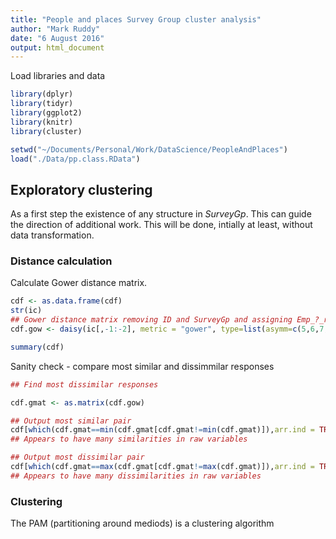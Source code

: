 ```yaml
---
title: "People and places Survey Group cluster analysis"
author: "Mark Ruddy"
date: "6 August 2016"
output: html_document
---
```


Load libraries and data
```r
library(dplyr)
library(tidyr)
library(ggplot2)
library(knitr)
library(cluster)

setwd("~/Documents/Personal/Work/DataScience/PeopleAndPlaces")
load("./Data/pp.class.RData")
```



## Exploratory clustering

As a first step the existence of any structure in *SurveyGp*. This can guide the direction of additional work. This will be done, intially at least, without data transformation.


### Distance calculation

Calculate Gower distance matrix.
```r
cdf <- as.data.frame(cdf)
str(ic)
## Gower distance matrix removing ID and SurveyGp and assigning Emp_?_reas variables as asymmetric binary's
cdf.gow <- daisy(ic[,-1:-2], metric = "gower", type=list(asymm=c(5,6,7,8,9,10,11,12)))

summary(cdf)
```


Sanity check - compare most similar and dissimmilar responses
```r
## Find most dissimilar responses

cdf.gmat <- as.matrix(cdf.gow)

## Output most similar pair
cdf[which(cdf.gmat==min(cdf.gmat[cdf.gmat!=min(cdf.gmat)]),arr.ind = TRUE)[1,],]
## Appears to have many similarities in raw variables

## Output most dissimilar pair
cdf[which(cdf.gmat==max(cdf.gmat[cdf.gmat!=max(cdf.gmat)]),arr.ind = TRUE)[1,],]
## Appears to have many dissimilarities in raw variables
```

### Clustering

The PAM (partitioning around mediods) is a clustering algorithm 







<!-- * *Cycleweek*, *Walkweek*, *Carweek* -->
<!-- * *MinsCycling*, *MinsWalking*, *MinsCar* (Requires removal of outliers) -->
<!-- * *HH_carvan_sum* -->
<!-- * *Total_walk*, *Total_cyc*, *Total_mcyc*, *Total_PT*, *Total_taxi*, *Total_car* -->
<!-- * *Emp_FTwork_reas*, *Emp_PTwork_reas*, *Emp_PTstud_reas*, *Emp_looking_reas*, *Emp_notlkg_reas*, *Emp_retired_reas*, *Emp_volwork_reas*, *Emp_home_reas*, *Emp_other_reas*, *Emp_refused_reas*, *Emp_paid*, *Emp_FT* -->







